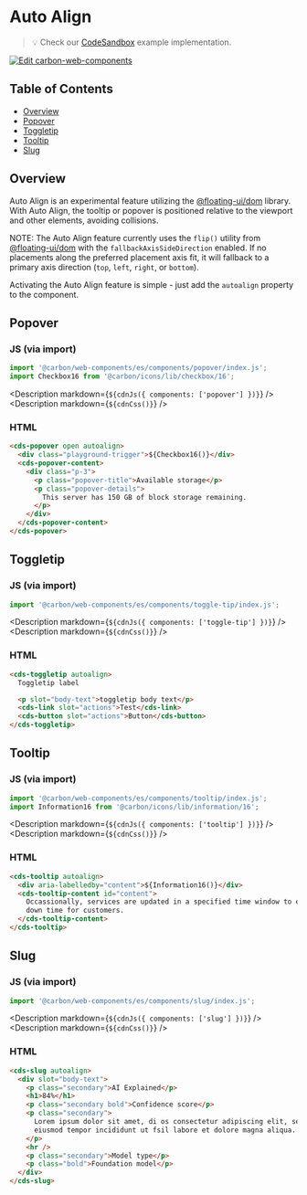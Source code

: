
# Auto Align

> 💡 Check our
> [CodeSandbox](https://codesandbox.io/s/github/carbon-design-system/carbon-for-ibm-dotcom/tree/main/packages/carbon-web-components/examples/codesandbox/autoalign)
> example implementation.

[![Edit carbon-web-components](https://codesandbox.io/static/img/play-codesandbox.svg)](https://codesandbox.io/s/github/carbon-design-system/carbon-for-ibm-dotcom/tree/main/packages/carbon-web-components/examples/codesandbox/autoalign)

## Table of Contents

- [Overview](#overview)
- [Popover](#popover)
- [Toggletip](#toggletip)
- [Tooltip](#tooltip)
- [Slug](#slug)

## Overview

Auto Align is an experimental feature utilizing the
[@floating-ui/dom](https://floating-ui.com/docs/getting-started) library. With
Auto Align, the tooltip or popover is positioned relative to the viewport and
other elements, avoiding collisions.

NOTE: The Auto Align feature currently uses the `flip()` utility from
[@floating-ui/dom](https://floating-ui.com/docs/flip) with the
`fallbackAxisSideDirection` enabled. If no placements along the preferred
placement axis fit, it will fallback to a primary axis direction (`top`, `left`,
`right`, or `bottom`).

Activating the Auto Align feature is simple - just add the `autoalign` property
to the component.

## Popover

### JS (via import)

```javascript
import '@carbon/web-components/es/components/popover/index.js';
import Checkbox16 from '@carbon/icons/lib/checkbox/16';
```

<Description markdown={`${cdnJs({ components: ['popover'] })}`} />
<Description markdown={`${cdnCss()}`} />

### HTML

```html
<cds-popover open autoalign>
  <div class="playground-trigger">${Checkbox16()}</div>
  <cds-popover-content>
    <div class="p-3">
      <p class="popover-title">Available storage</p>
      <p class="popover-details">
        This server has 150 GB of block storage remaining.
      </p>
    </div>
  </cds-popover-content>
</cds-popover>
```

## Toggletip

### JS (via import)

```javascript
import '@carbon/web-components/es/components/toggle-tip/index.js';
```

<Description markdown={`${cdnJs({ components: ['toggle-tip'] })}`} />
<Description markdown={`${cdnCss()}`} />

### HTML

```html
<cds-toggletip autoalign>
  Toggletip label

  <p slot="body-text">toggletip body text</p>
  <cds-link slot="actions">Test</cds-link>
  <cds-button slot="actions">Button</cds-button>
</cds-toggletip>
```

## Tooltip

### JS (via import)

```javascript
import '@carbon/web-components/es/components/tooltip/index.js';
import Information16 from '@carbon/icons/lib/information/16';
```

<Description markdown={`${cdnJs({ components: ['tooltip'] })}`} />
<Description markdown={`${cdnCss()}`} />

### HTML

```html
<cds-tooltip autoalign>
  <div aria-labelledby="content">${Information16()}</div>
  <cds-tooltip-content id="content">
    Occassionally, services are updated in a specified time window to ensure no
    down time for customers.
  </cds-tooltip-content>
</cds-tooltip>
```

## Slug

### JS (via import)

```javascript
import '@carbon/web-components/es/components/slug/index.js';
```

<Description markdown={`${cdnJs({ components: ['slug'] })}`} />
<Description markdown={`${cdnCss()}`} />

### HTML

```html
<cds-slug autoalign>
  <div slot="body-text">
    <p class="secondary">AI Explained</p>
    <h1>84%</h1>
    <p class="secondary bold">Confidence score</p>
    <p class="secondary">
      Lorem ipsum dolor sit amet, di os consectetur adipiscing elit, sed do
      eiusmod tempor incididunt ut fsil labore et dolore magna aliqua.
    </p>
    <hr />
    <p class="secondary">Model type</p>
    <p class="bold">Foundation model</p>
  </div>
</cds-slug>
```
